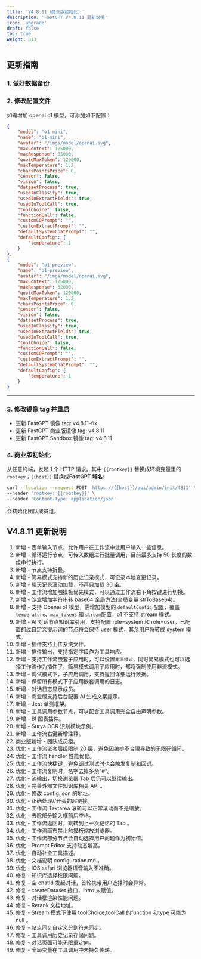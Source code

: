 ```yaml
---
title: 'V4.8.11（商业版初始化）'
description: 'FastGPT V4.8.11 更新说明'
icon: 'upgrade'
draft: false
toc: true
weight: 813
---
```


## 更新指南

### 1. 做好数据备份

### 2. 修改配置文件

如需增加 openai o1 模型，可添加如下配置：

```json
{
    "model": "o1-mini",
    "name": "o1-mini",
    "avatar": "/imgs/model/openai.svg",
    "maxContext": 125000,
    "maxResponse": 65000,
    "quoteMaxToken": 120000,
    "maxTemperature": 1.2,
    "charsPointsPrice": 0,
    "censor": false,
    "vision": false,
    "datasetProcess": true,
    "usedInClassify": true,
    "usedInExtractFields": true,
    "usedInToolCall": true,
    "toolChoice": false,
    "functionCall": false,
    "customCQPrompt": "",
    "customExtractPrompt": "",
    "defaultSystemChatPrompt": "",
    "defaultConfig": {
        "temperature": 1
    }
},
{
    "model": "o1-preview",
    "name": "o1-preview",
    "avatar": "/imgs/model/openai.svg",
    "maxContext": 125000,
    "maxResponse": 32000,
    "quoteMaxToken": 120000,
    "maxTemperature": 1.2,
    "charsPointsPrice": 0,
    "censor": false,
    "vision": false,
    "datasetProcess": true,
    "usedInClassify": true,
    "usedInExtractFields": true,
    "usedInToolCall": true,
    "toolChoice": false,
    "functionCall": false,
    "customCQPrompt": "",
    "customExtractPrompt": "",
    "defaultSystemChatPrompt": "",
    "defaultConfig": {
        "temperature": 1
    }
}
```

-------

### 3. 修改镜像 tag 并重启

- 更新 FastGPT 镜像 tag: v4.8.11-fix
- 更新 FastGPT 商业版镜像 tag: v4.8.11
- 更新 FastGPT Sandbox 镜像 tag: v4.8.11

### 4. 商业版初始化

从任意终端，发起 1 个 HTTP 请求。其中 `{{rootkey}}` 替换成环境变量里的 `rootkey`；`{{host}}` 替换成**FastGPT 域名**:

```bash
curl --location --request POST 'https://{{host}}/api/admin/init/4811' \
--header 'rootkey: {{rootkey}}' \
--header 'Content-Type: application/json'
```

会初始化团队成员组。

## V4.8.11 更新说明

1. 新增 - 表单输入节点，允许用户在工作流中让用户输入一些信息。
2. 新增 - 循环运行节点，可传入数组进行批量调用，目前最多支持 50 长度的数组串行执行。
3. 新增 - 节点支持折叠。
4. 新增 - 简易模式支持新的历史记录模式，可记录本地变更记录。
5. 新增 - 聊天记录滚动加载，不再只加载 30 条。
6. 新增 - 工作流增加触摸板优先模式，可以通过工作流右下角按键进行切换。
7. 新增 - 沙盒增加字符串转 base64 全局方法(全局变量 strToBase64)。
8. 新增 - 支持 Openai o1 模型，需增加模型的 `defaultConfig` 配置，覆盖 `temperature`、`max_tokens` 和 `stream`配置，o1 不支持 stream 模式。
9. 新增 - AI 对话节点知识库引用，支持配置 role=system 和 role=user，已配置的过自定义提示词的节点将会保持 user 模式，其余用户将转成 system 模式。
10. 新增 - 插件支持上传系统文件。
11. 新增 - 插件输出，支持指定字段作为工具响应。
12. 新增 - 支持工作流嵌套子应用时，可以设置`非流模式`，同时简易模式也可以选择工作流作为插件了，简易模式调用子应用时，都将强制使用非流模式。
13. 新增 - 调试模式下，子应用调用，支持返回详细运行数据。
14. 新增 - 保留所有模式下子应用嵌套调用的日志。
15. 新增 - 对话日志显示成员。
16. 新增 - 商业版支持后台配置 AI 生成文案提示。
17. 新增 - Jest 单测框架。
18. 新增 - 工具调用参数节点，可以配合工具调用完全自由声明参数。
19. 新增 - BI 图表插件。
20. 新增 - Surya OCR 识别模块示例。
21. 新增 - 工作流右键新增注释。
22. 商业版新增 - 团队成员组。
23. 优化 - 工作流嵌套层级限制 20 层，避免因编排不合理导致的无限死循环。
24. 优化 - 工作流 handler 性能优化。
25. 优化 - 工作流快捷键，避免调试测试时也会触发复制和回退。
26. 优化 - 工作流复制时，名字去掉多余“#”。
27. 优化 - 流输出，切换浏览器 Tab 后仍可以继续输出。
28. 优化 - 完善外部文件知识库相关 API 。
29. 优化 - 修改 config.json 的地址。
30. 优化 - 正确处理//开头的超链接。
31. 优化 - 工作流 Textarea 滚轮可以正常滚动而不是缩放。
32. 优化 - 去除部分输入框前后空格。
33. 优化 - 工作流返回时，跳转到上一次记忆的 Tab 。
34. 优化 - 工作流画布禁止触摸板缩放浏览器。
35. 优化 - 工作流部分节点会自动选择用户问题作为初始值。
36. 优化 - Prompt Editor 支持动态增高。
37. 优化 - 自动补全工具描述。
38. 优化 - 文档说明 configuration.md 。
39. 优化 - IOS safari 浏览器语音输入不准确。
40. 修复 - 知识库选择权限问题。
41. 修复 - 空 chatId 发起对话，首轮携带用户选择时会异常。
42. 修复 - createDataset 接口，intro 未赋值。
43. 修复 - 对话框渲染性能问题。
44. 修复 - Rerank 文档地址。
45. 修复 - Stream 模式下使用 toolChoice,toolCall 的function 和type 可能为 null 。
46. 修复 - 站点同步自定义分割符未同步。
47. 修复 - 工具调用历史记录存储问题。
48. 修复 - 对话页面可能无限重定向。
49. 修复 - 全局变量在工具调用中未持久传递。
